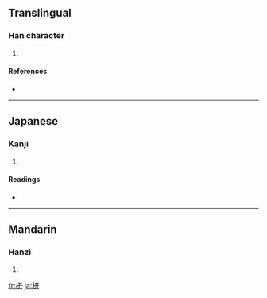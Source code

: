 ==Translingual==

===Han character===
{{Han char|rn=75|rad=木|as=04|sn=8|four=4194<sub>0</sub>|canj=木一廿 (DMT)}}

# {{defn|Han|sort=木04}}

====References====
* {{Han ref|kx=0514.230|dkj=14525|hdz=21164.010|uh=6785|ud=26501|bh=CCD3|bd=52435}}

----

==Japanese==

===Kanji===
{{ja-kanji|grade=|rs=木04}}

# {{defn|Japanese}}

====Readings====
* {{ja-readings|on=[[けい]] (kei), [[けん]] (ken)|kun=[[とがた]] (togata), [[ひじき]] (hijiki)}}

----

==Mandarin==

===Hanzi===
{{cmn-hanzi|pin=[[jī]] ([[ji1]]), [[jiān]] ([[jian1]])|wg=chi<sup>1</sup>, chien<sup>1</sup>}}

# {{defn|Mandarin}}

[[fr:枅]]
[[ja:枅]]
